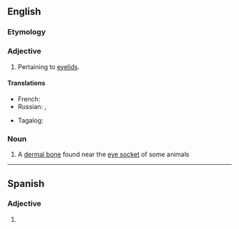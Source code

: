 {{also|palpébral}}
==English==

===Etymology===
{{suffix|en|palpebra|al}}

===Adjective===
{{en-adj|-}}

# Pertaining to [[eyelid]]s.

====Translations====
{{trans-top|pertaining to eyelids}}
* French: {{t+|fr|palpébral}}
* Russian: {{t+|ru|пальпебра́льный|m}}, {{t-check|ru|[[относя́щийся]] [[к]] [[веко|ве́ку]]|m}} {{attention|ru|2=was "[[относящийся]] [[к]] [[веко|веку]]" - assumed sum-of-parts; if an idiom, remove the wikilinks to the individual words. see [[User:Kephir/gadgets/xte#Translation_fixing]]}}
{{trans-mid}}
* Tagalog: {{t|tl|pantalukap-mata}}
{{trans-bottom}}

===Noun===
{{wikipedia|Palpebral (bone)|lang=en}}
{{en-noun}}

# A [[dermal bone]] found near the [[eye socket]] of some animals
----
==Spanish==

===Adjective===
{{es-adj|pl=palpebrales}}

# {{l|en|palpebral}}
